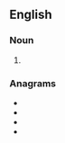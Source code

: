 {{also|diènes}}

==English==

===Noun===
{{head|en|noun plural form}}

# {{plural of|diene|lang=en}}

===Anagrams===
* {{l|en|denies}}
* {{l|en|Denise}}
* {{l|en|enside}}
* {{l|en|seined}}